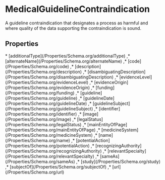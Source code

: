 # MedicalGuidelineContraindication

A guideline contraindication that designates a process as harmful and where quality of the data supporting the contraindication is sound.

## Properties

<Grid>
* [additionalType](/Properties/Schema.org/additionalType)
,* [alternateName](/Properties/Schema.org/alternateName)
,* [code](/Properties/Schema.org/code)
,* [description](/Properties/Schema.org/description)
,* [disambiguatingDescription](/Properties/Schema.org/disambiguatingDescription)
,* [evidenceLevel](/Properties/Schema.org/evidenceLevel)
,* [evidenceOrigin](/Properties/Schema.org/evidenceOrigin)
,* [funding](/Properties/Schema.org/funding)
,* [guideline](/Properties/Schema.org/guideline)
,* [guidelineDate](/Properties/Schema.org/guidelineDate)
,* [guidelineSubject](/Properties/Schema.org/guidelineSubject)
,* [identifier](/Properties/Schema.org/identifier)
,* [image](/Properties/Schema.org/image)
,* [legalStatus](/Properties/Schema.org/legalStatus)
,* [mainEntityOfPage](/Properties/Schema.org/mainEntityOfPage)
,* [medicineSystem](/Properties/Schema.org/medicineSystem)
,* [name](/Properties/Schema.org/name)
,* [potentialAction](/Properties/Schema.org/potentialAction)
,* [recognizingAuthority](/Properties/Schema.org/recognizingAuthority)
,* [relevantSpecialty](/Properties/Schema.org/relevantSpecialty)
,* [sameAs](/Properties/Schema.org/sameAs)
,* [study](/Properties/Schema.org/study)
,* [subjectOf](/Properties/Schema.org/subjectOf)
,* [url](/Properties/Schema.org/url)

</Grid>

